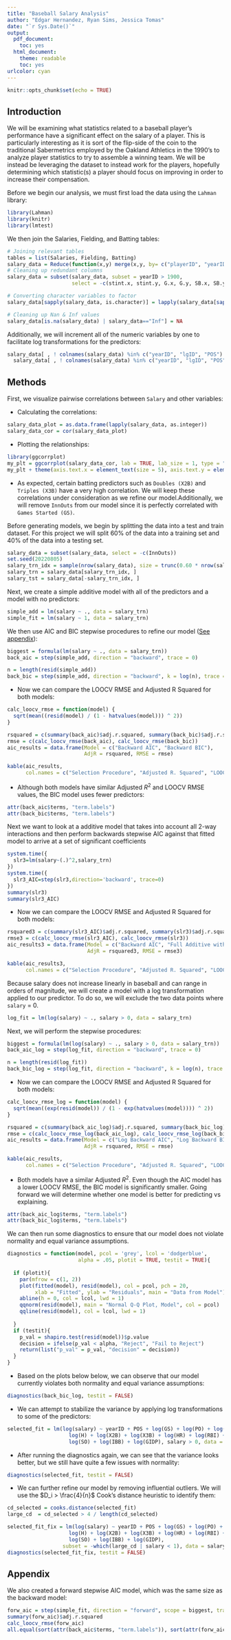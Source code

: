 ```yaml
---
title: "Baseball Salary Analysis"
author: "Edgar Hernandez, Ryan Sims, Jessica Tomas"
date: "`r Sys.Date()`"
output:
  pdf_document:
    toc: yes
  html_document:
    theme: readable
    toc: yes
urlcolor: cyan
---
```


```r
knitr::opts_chunk$set(echo = TRUE)
```

## Introduction

We will be examining what statistics related to a baseball player's performance have a significant effect on the salary of a player. This is particularly interesting as it is sort of the flip-side of the coin to the traditional Sabermetrics employed by the Oakland Athletics in the 1990's to analyze player statistics to try to assemble a winning team. We will be instead be leveraging the dataset to instead work for the players, hopefully determining which statistic(s) a player should focus on improving in order to increase their compensation.

Before we begin our analysis, we must first load the data using the `Lahman` library:
```r
library(Lahman)
library(knitr)
library(lmtest)
```

We then join the Salaries, Fielding, and Batting tables:
```r
# Joining relevant tables
tables = list(Salaries, Fielding, Batting)
salary_data = Reduce(function(x,y) merge(x,y, by= c("playerID", "yearID", "teamID","lgID")), tables)
# Cleaning up redundant columns
salary_data = subset(salary_data, subset = yearID > 1900,
                     select = -c(stint.x, stint.y, G.x, G.y, SB.x, SB.y, CS.x, CS.y, PB, WP, ZR, playerID, teamID))

# Converting character variables to factor
salary_data[sapply(salary_data, is.character)] = lapply(salary_data[sapply(salary_data, is.character)], as.factor)

# Cleaning up Nan & Inf values
salary_data[is.na(salary_data) | salary_data=="Inf"] = NA
```

Additionally, we will increment all of the numeric variables by one to facilitate log transformations for the predictors:
```r
salary_data[ , ! colnames(salary_data) %in% c("yearID", "lgID", "POS") ] = 
  salary_data[ , ! colnames(salary_data) %in% c("yearID", "lgID", "POS") ] + 1
```

## Methods

First, we visualize pairwise correlations between `Salary` and other variables:

- Calculating the correlations:
```r
salary_data_plot = as.data.frame(lapply(salary_data, as.integer))
salary_data_cor = cor(salary_data_plot)
```

- Plotting the relationships:
```r
library(ggcorrplot)
my_plt = ggcorrplot(salary_data_cor, lab = TRUE, lab_size = 1, type = "lower")
my_plt + theme(axis.text.x = element_text(size = 5), axis.text.y = element_text(size = 5))
```

- As expected, certain batting predictors such as `Doubles (X2B)` and `Triples (X3B)` have a very high correlation. We will keep these correlations under consideration as we refine our model.Additionally, we will remove `InnOuts` from our model since it is perfectly correlated with `Games Started (GS)`.

Before generating models, we begin by splitting the data into a test and train dataset. For this project we will split 60% of the data into a training set and 40% of the data into a testing set.

```r
salary_data = subset(salary_data, select = -c(InnOuts))
set.seed(20220805)
salary_trn_idx = sample(nrow(salary_data), size = trunc(0.60 * nrow(salary_data)))
salary_trn = salary_data[salary_trn_idx, ]
salary_tst = salary_data[-salary_trn_idx, ]
```

Next, we create a simple additive model with all of the predictors and a model with no predictors:
```r
simple_add = lm(salary ~ ., data = salary_trn)
simple_fit = lm(salary ~ 1, data = salary_trn)
```


We then use AIC and BIC stepwise procedures to refine our model ([See appendix](#appendix)):
```r
biggest = formula(lm(salary ~ ., data = salary_trn))
back_aic = step(simple_add, direction = "backward", trace = 0)

n = length(resid(simple_add))
back_bic = step(simple_add, direction = "backward", k = log(n), trace = 0)
```

- Now we can compare the LOOCV RMSE and Adjusted R Squared for both models:
```r
calc_loocv_rmse = function(model) {
  sqrt(mean((resid(model) / (1 - hatvalues(model))) ^ 2))
}

rsquared = c(summary(back_aic)$adj.r.squared, summary(back_bic)$adj.r.squared)
rmse = c(calc_loocv_rmse(back_aic), calc_loocv_rmse(back_bic))
aic_results = data.frame(Model = c("Backward AIC", "Backward BIC"),
                         AdjR = rsquared, RMSE = rmse)

kable(aic_results, 
      col.names = c("Selection Procedure", "Adjusted R. Squared", "LOOCV RMSE"))
```

- Although both models have similar Adjusted $R^2$ and LOOCV RMSE values, the BIC model uses fewer predictors:
```r
attr(back_aic$terms, "term.labels")
attr(back_bic$terms, "term.labels")
```

Next we want to look at a additive model that takes into account all 2-way interactions and then perform backwards stepwise AIC against that fitted model to arrive at a set of significant coefficients

```r
system.time({
  slr3=lm(salary~(.)^2,salary_trn)
})
system.time({
  slr3_AIC=step(slr3,direction='backward', trace=0)
})
summary(slr3)
summary(slr3_AIC)
```

- Now we can compare the LOOCV RMSE and Adjusted R Squared for both models:

```r
rsquared3 = c(summary(slr3_AIC)$adj.r.squared, summary(slr3)$adj.r.squared)
rmse3 = c(calc_loocv_rmse(slr3_AIC), calc_loocv_rmse(slr3))
aic_results3 = data.frame(Model = c("Backward AIC", "Full Additive with 2-way Interactions"),
                          AdjR = rsquared3, RMSE = rmse3)

kable(aic_results3, 
      col.names = c("Selection Procedure", "Adjusted R. Squared", "LOOCV RMSE"))
```

Because salary does not increase linearly in baseball and can range in orders of magnitude, we will create a model with a log transformation applied to our predictor. To do so, we will exclude the two data points where `salary` = 0.
```r
log_fit = lm(log(salary) ~ ., salary > 0, data = salary_trn)
```

Next, we will perform the stepwise procedures:
```r
biggest = formula(lm(log(salary) ~ ., salary > 0, data = salary_trn))
back_aic_log = step(log_fit, direction = "backward", trace = 0)

n = length(resid(log_fit))
back_bic_log = step(log_fit, direction = "backward", k = log(n), trace = 0)
```

- Now we can compare the LOOCV RMSE and Adjusted R Squared for both models:
```r
calc_loocv_rmse_log = function(model) {
  sqrt(mean((exp(resid(model)) / (1 - exp(hatvalues(model)))) ^ 2))
}

rsquared = c(summary(back_aic_log)$adj.r.squared, summary(back_bic_log)$adj.r.squared)
rmse = c(calc_loocv_rmse_log(back_aic_log), calc_loocv_rmse_log(back_bic_log))
aic_results = data.frame(Model = c("Log Backward AIC", "Log Backward BIC"),
                         AdjR = rsquared, RMSE = rmse)

kable(aic_results, 
      col.names = c("Selection Procedure", "Adjusted R. Squared", "LOOCV RMSE"))
```

- Both models have a similar Adjusted $R^2$. Even though the AIC model has a lower LOOCV RMSE, the BIC model is significantly smaller. Going forward we will determine whether one model is better for predicting vs explaining.
```r
attr(back_aic_log$terms, "term.labels")
attr(back_bic_log$terms, "term.labels")
```

We can then run some diagnostics to ensure that our model does not violate normality and equal variance assumptions.
```r
diagnostics = function(model, pcol = 'grey', lcol = 'dodgerblue',
                       alpha = .05, plotit = TRUE, testit = TRUE){
  
  if (plotit){
    par(mfrow = c(1, 2))
    plot(fitted(model), resid(model), col = pcol, pch = 20, 
         xlab = "Fitted", ylab = "Residuals", main = "Data from Model")
    abline(h = 0, col = lcol, lwd = 1)
    qqnorm(resid(model), main = "Normal Q-Q Plot, Model", col = pcol)
    qqline(resid(model), col = lcol, lwd = 1)
    
  }
  if (testit){
    p_val = shapiro.test(resid(model))$p.value
    decision = ifelse(p_val < alpha, "Reject", "Fail to Reject")
    return(list("p_val" = p_val, "decision" = decision))
  }
}
```

- Based on the plots below below, we can observe that our model currently violates both normality and equal variance assumptions:
```r
diagnostics(back_bic_log, testit = FALSE)
```

- We can attempt to stabilize the variance by applying log transformations to some of the predictors: 
```r
selected_fit = lm(log(salary) ~ yearID + POS + log(GS) + log(PO) + log(E) + log(AB) +
                    log(H) + log(X2B) + log(X3B) + log(HR) + log(RBI) + log(BB) +
                    log(SO) + log(IBB) + log(GIDP), salary > 0, data = salary_trn)

```

- After running the diagnostics again, we can see that the variance looks better, but we still have quite a few issues with normality:
```r
diagnostics(selected_fit, testit = FALSE)
```

- We can further refine our model by removing influential outliers. We will use the $D_i > \frac{4}{n}$ Cook's distance heuristic to identify them:
```r
cd_selected = cooks.distance(selected_fit)
large_cd  = cd_selected > 4 / length(cd_selected)

selected_fit_fix = lm(log(salary) ~ yearID + POS + log(GS) + log(PO) + log(E) + log(AB) +
                    log(H) + log(X2B) + log(X3B) + log(HR) + log(RBI) + log(BB) +
                    log(SO) + log(IBB) + log(GIDP), 
                  subset = -which(large_cd | salary < 1), data = salary_trn)
diagnostics(selected_fit_fix, testit = FALSE)
```

## Appendix {#appendix}

We also created a forward stepwise AIC model, which was the same size as the backward model:
```r
forw_aic = step(simple_fit, direction = "forward", scope = biggest, trace = 0)
summary(forw_aic)$adj.r.squared
calc_loocv_rmse(forw_aic)
all.equal(sort(attr(back_aic$terms, "term.labels")), sort(attr(forw_aic$terms, "term.labels")))
```

